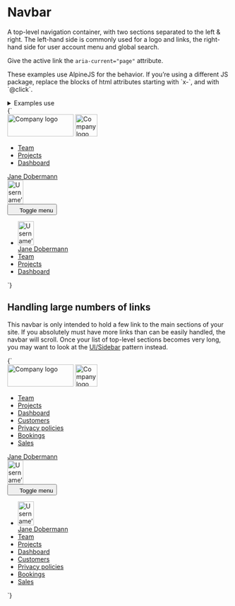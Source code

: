 
<Meta title="UI/Navigation/Navbar" />

# Navbar

A top-level navigation container, with two sections separated to the left & right. The left-hand side is commonly used for a logo and links, the right-hand side for user account menu and global search.

Give the active link the `aria-current="page"` attribute.

<div class="u-bg--gray-10 u-padding-m-x u-padding-xs-y">
  <p>These examples use AlpineJS for the behavior. If you’re using a different JS package, replace the blocks of html attributes starting with `x-`, and with `@click`.</p>
</div>

<details class="u-margin-xl-y">
  <summary class="u-h4 u-font--medium">Examples use</summary>
  <ul>
    <li><a href="/docs/atoms-avatar--avatar">a-avatar</a></li>
    <li><a href="/docs/atoms-button-base--button-element">a-button</a></li>
    <li><a href="/docs/atoms-button-icon--button-element">a-button--icon</a></li>
    <li><a href="/docs/atoms-button-icon-reversed--icon-reversed">a-button--icon-reversed</a></li>
    <li><a href="/docs/atoms-button-nav--nav">a-button--nav</a></li>
    <li><a href="/docs/atoms-button-nav-large--nav-large">a-button--nav-large</a></li>
    <li><a href="/docs/atoms-content--content">a-content</a></li>
    <li><a href="/docs/atoms-icon--icon">a-icon</a></li>
    <li><a href="/docs/atoms-list-reset--list-reset">a-list-reset</a></li>
    <li><a href="/docs/utilities-background-color--gray-80">u-bg</a></li>
    <li><a href="/docs/utilities-flex--flex">u-flex</a></li>
    <li><a href="/docs/utilities-hidden--hidden">u-hidden</a></li>
    <li><a href="/docs/utilities-box-alignment--items-center">u-items-center</a></li>
    <li><a href="/docs/utilities-margin--margin-m">u-margin</a></li>
    <li><a href="/docs/utilities-padding--padding-m">u-padding</a></li>
    <li><a href="/docs/utilities-relative--relative">u-relative</a></li>
  </ul>
</details>

<Canvas>
  <Story name="Navbar" inline={false} height="80vh">
    {`
      <nav class="u-bg--gray-80 u-padding-s-top u-padding-s-bottom u-relative">
        <div class="u-padding-m-x u-flex u-justify-between u-items-center u-flex-wrap">
          <div class="u-flex-shrink-1 u-flex u-items-center">
            <img src="${logoLarge}" width="150" height="50" alt="Company logo" class="u-flex-shrink-0 u-margin-l-right u-hidden u-block@l" />
            <img src="${logoSmall}" width="50" height="50" alt="Company logo" class="u-flex-shrink-0 u-margin-l-right u-hidden@l" />
            <div class="u-hidden u-block@l u-flex-shrink-1 u-overflow--x">
              <ul class="u-flex a-list-reset">
                <li class="u-margin-m-right">
                  <a href="/" class="a-button a-button--nav" aria-current="page">Team</a>
                </li>
                <li class="u-margin-m-right">
                  <a href="/" class="a-button a-button--nav">Projects</a>
                </li>
                <li class="u-margin-m-right">
                  <a href="/" class="a-button a-button--nav">Dashboard</a>
                </li>
              </ul>
            </div>
          </div>
          <div class="u-hidden u-block@l">
            <a href="/" class="a-button a-button--nav">
              <span class="a-button__label">Jane Dobermann</span>
              <div class="a-button__icon a-avatar">
                <img src="https://placekitten.com/100/150" width="36" height="54" alt="Username’s avatar" class="a-avatar" />
              </div>
            </a>
          </div>
          <div class="u-hidden@l" x-data="{ navbarOpen: false }">
            <button
              class="a-button a-button--icon a-button--icon-reversed"
              title="Toggle menu"
              aria-controls="navbar-1"
              @click="navbarOpen = !navbarOpen"
              :aria-expanded="navbarOpen"
            >
              <svg width="16" height="16" class="a-icon" aria-hidden="true" focusable="false">
                <use xlink:href="${icons}#icon-hamburger"></use>
              </svg>
              <span class="u-sr-only">Toggle menu</span>
            </button>
            <ul
              class="u-flex u-flex-col a-list-reset o-navbar u-padding-s u-bg--gray-80"
              id="navbar-1"
              x-show="navbarOpen"
              @click.away="navbarOpen = false"
              :aria-hidden="!navbarOpen"
              x-transition:enter="is-transitioning"
              x-transition:enter-start="is-off-screen"
              x-transition:enter-end="is-on-screen"
              x-transition:leave="is-transitioning"
              x-transition:leave-start="is-on-screen"
              x-transition:leave-end="is-off-screen"
            >
              <li class="u-margin-s-bottom">
                <a href="/" class="a-button a-button--nav-large">
                  <div class="a-button__icon a-avatar">
                    <img src="https://placekitten.com/100/150" width="36" height="54" alt="Username’s avatar" class="a-avatar" />
                  </div>
                  <span class="a-button__label">Jane Dobermann</span>
                </a>
              </li>
              <li class="u-margin-s-bottom">
                <a href="/" class="a-button a-button--nav-large" aria-current="page">Team</a>
              </li>
              <li class="u-margin-s-bottom">
                <a href="/" class="a-button a-button--nav-large">Projects</a>
              </li>
              <li class="u-margin-s-bottom">
                <a href="/" class="a-button a-button--nav-large">Dashboard</a>
              </li>
            </ul>
          </div>
        </div>
      </nav>
    `}
  </Story>
</Canvas>

## Handling large numbers of links

This navbar is only intended to hold a few link to the main sections of your site. If you absolutely must have more links than can be easily handled, the navbar will scroll. Once your list of top-level sections becomes very long, you may want to look at the [UI/Sidebar](/docs/ui-navigation-sidebar--sidebar) pattern instead.

<Canvas>
  <Story name="Navbar with many links" inline={false} height="80vh">
    {`
      <nav class="u-bg--gray-80 u-padding-s-top u-padding-s-bottom u-relative">
        <div class="u-padding-m-x u-flex u-justify-between u-items-center">
          <div class="u-flex-shrink-1 u-flex u-items-center">
            <img src="${logoLarge}" width="150" height="50" alt="Company logo" class="u-flex-shrink-0 u-margin-l-right u-hidden u-block@l" />
            <img src="${logoSmall}" width="50" height="50" alt="Company logo" class="u-flex-shrink-0 u-margin-l-right u-hidden@l" />
            <div class="u-hidden u-block@l u-flex-shrink-1 u-overflow--x">
              <ul class="u-flex a-list-reset">
                <li class="u-margin-m-right">
                  <a href="/" class="a-button a-button--nav" aria-current="page">Team</a>
                </li>
                <li class="u-margin-m-right">
                  <a href="/" class="a-button a-button--nav">Projects</a>
                </li>
                <li class="u-margin-m-right">
                  <a href="/" class="a-button a-button--nav">Dashboard</a>
                </li>
                <li class="u-margin-m-right">
                  <a href="/" class="a-button a-button--nav">Customers</a>
                </li>
                <li class="u-margin-m-right">
                  <a href="/" class="a-button a-button--nav">Privacy policies</a>
                </li>
                <li class="u-margin-m-right">
                  <a href="/" class="a-button a-button--nav">Bookings</a>
                </li>
                <li class="u-margin-m-right">
                  <a href="/" class="a-button a-button--nav">Sales</a>
                </li>
              </ul>
            </div>
          </div>
          <div class="u-hidden u-block@l u-flex-shrink-0">
            <a href="/" class="a-button a-button--nav">
              <span class="a-button__label">Jane Dobermann</span>
              <div class="a-button__icon a-avatar">
                <img src="https://placekitten.com/100/150" width="36" height="54" alt="Username’s avatar" class="a-avatar" />
              </div>
            </a>
          </div>
          <div class="u-hidden@l" x-data="{ navbarOpen: false }">
            <button
              class="a-button a-button--icon a-button--icon-reversed"
              title="Toggle menu"
              aria-controls="navbar-1"
              @click="navbarOpen = !navbarOpen"
              :aria-expanded="navbarOpen"
            >
              <svg width="16" height="16" class="a-icon" aria-hidden="true" focusable="false">
                <use xlink:href="${icons}#icon-hamburger"></use>
              </svg>
              <span class="u-sr-only">Toggle menu</span>
            </button>
            <ul
              class="u-flex u-flex-col a-list-reset o-navbar u-padding-s u-bg--gray-80"
              id="navbar-1"
              x-show="navbarOpen"
              @click.away="navbarOpen = false"
              :aria-hidden="!navbarOpen"
              x-transition:enter="is-transitioning"
              x-transition:enter-start="is-off-screen"
              x-transition:enter-end="is-on-screen"
              x-transition:leave="is-transitioning"
              x-transition:leave-start="is-on-screen"
              x-transition:leave-end="is-off-screen"
            >
              <li class="u-margin-s-bottom">
                <a href="/" class="a-button a-button--nav-large">
                  <div class="a-button__icon a-avatar">
                    <img src="https://placekitten.com/100/150" width="36" height="54" alt="Username’s avatar" class="a-avatar" />
                  </div>
                  <span class="a-button__label">Jane Dobermann</span>
                </a>
              </li>
              <li class="u-margin-s-bottom">
                <a href="/" class="a-button a-button--nav-large" aria-current="page">Team</a>
              </li>
              <li class="u-margin-s-bottom">
                <a href="/" class="a-button a-button--nav-large">Projects</a>
              </li>
              <li class="u-margin-s-bottom">
                <a href="/" class="a-button a-button--nav-large">Dashboard</a>
              </li>
              <li class="u-margin-s-bottom">
                <a href="/" class="a-button a-button--nav-large">Customers</a>
              </li>
              <li class="u-margin-s-bottom">
                <a href="/" class="a-button a-button--nav-large">Privacy policies</a>
              </li>
              <li class="u-margin-s-bottom">
                <a href="/" class="a-button a-button--nav-large">Bookings</a>
              </li>
              <li class="u-margin-s-bottom">
                <a href="/" class="a-button a-button--nav-large">Sales</a>
              </li>
            </ul>
          </div>
        </div>
      </nav>
    `}
  </Story>
</Canvas>
